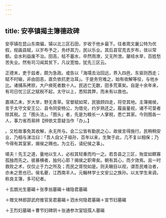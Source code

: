```yaml
---
---
---
```

title: 安亭镇揭主簿德政碑
---



安亭镇在昆山东南偏，镇以北三区石田，岁收于他乡最下。往者周文襄公特为优假，规画县赋，以岁布予之，务纾其力，民以乐业。其后县官克去岁布，敛以常额。会水利益废不治。田高，枯不蓄水，卒然雨潦，又无所泄。屡经水旱，百姓愁苦失业。然有司习闻其贫下，凡议宽恤，犹先三区云。

正德末，吏于兹者，颇为急政。或告以「海壖去治回远，界入四邑，东驱则西走；赋不时输，非由田恶，直负依抗吏治耳」。于是务穷难之，始有收解等役，与他乡比。诸捕系拷掠，大户瘐死者数十人。民逃亡无数，田多荒莱矣。自是十余年来，有司日忧三区之赋税不起，太守以上，悉知其弊，而未有以救也。

嘉靖乙未，岁大旱，野无青草。官督赋如常，民狼顾四走，将空其地。主簿揭侯，言于太守文安王公、县令同安杨公，为借兑，约岁熟还之。履亩量视，诸不可垦者除其税。立「图头法」。「图头」者，先是为粮长一人掌税，悉亡其家。今则图各一人，事力省而易辨【辨依文意疑当作「办」。】

。又检故事免其收解，永无所与。会二公皆有勤民之心，故侯言得施行。民稍稍安业，乃相与涕泣曰：「吾人自父子祖孙，百年以来，生聚于此，几不复以相保；乃今得有其室家，揭侯之赐也。为立石，请纪侯之事」。

嗟夫！先王之道，量地以生人，必权其轻重而均一之。若吾县之三区，殆宜如鳏寡孤独而先之。彼暴横者，独何心耶？揭侯之职卑矣。朝有其心，而夕效焉。且一时救败之术，仅仅止于力之所及；而民之胥悦如是。则夫瞋目以视，谓吾民难治者，亦未之思也已。侯名夔，江西南丰人。元翰林学士文安公之族孙。以太学生来调，称良主簿，多可纪者。

＋玄朗光生墓碣＋张季翁墓碣＋褚隐君墓碣

＋赠文林郎邵武府推官吴君墓碣＋泗水何隐君墓碣＋宣节妇墓碣

＋王烈妇墓碣＋曹节妇碑阴＋张通参次室钮孺人墓碣